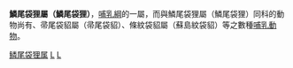 {{Unreferenced|time=2019-04-10T10:04:03+00:00}}
{{Automatic taxobox
| taxon = Wyulda
| authority = Alexander, 1918
}}
'''鱗尾袋狸屬（鱗尾袋狸）'''，[[哺乳綱|哺乳綱]]的一屬，而與鱗尾袋狸屬（鱗尾袋狸）同科的動物尚有、帚尾袋貂屬（帚尾袋貂）、條紋袋貂屬（蘇島紋袋貂）等之數種[[哺乳動物|哺乳動物]]。
{{Taxonbar}}
[[Category:鳞尾袋狸属|]]
[[Category:袋貂科|L]] 
[[Category:1918年描述的分类群|L]] 

{{哺乳动物小作品}}